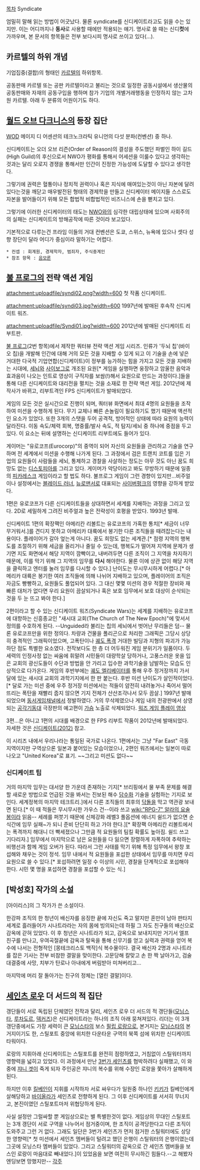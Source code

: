 [[목차]]
Syndicate

엄밀히 말해 읽는 방법이 어긋났다. 물론 syndicate를 신디케이트라고도 읽을 수는 있지만. 이는 어디까지나 '''동사'''로 사용할 때에만 적용되는 얘기. 명사로 쓸 때는 신디'''컷'''에 가까우며, 본 문서의 항목들은 전부 보다시피 명사로 쓰이고 있다(...).

== 카르텔의 하위 개념 ==
기업집중(결합)의 형태인 [[카르텔]]의 하위항목.

공동판매 카르텔 또는 공판 카르텔이라고 불리는 것으로 일정한 공동시설에서 생산물의 공동판매와 자재의 공동구입을 행하며 참가 기업의 개별거래행동을 인정하지 않는 고차원 카르텔.
아래 두 분류의 어원이기도 하다.

== [[월드 오브 다크니스]]의 등장 집단 ==
[[WOD]] 메이지 디 어센션의 테크노크라틱 유니언의 다섯 분파(컨벤션) 중 하나.

신디케이트는 오더 오브 리즌(Order of Reason)의 결성을 주도했던 파벌인 하이 길드(High Guild)의 후신으로서 NWO가 평화를 통해서 어세션을 이룰수 있다고 생각하는것과는 달리 오로지 경쟁을 통해서만 인간이 진정한 가능성에 도달할 수 있다고 생각한다.

그렇기에 권력은 혈통이나 정치적 권력이나 혹은 지식에 매여있는것이 아닌 자본에 달려있다는것을 깨닫고 매우발전된 형태의 경제학을 만들고 신디케이터 메이지들 스스로도 자본을 발어들이기 위해 모든 합법적 비합법적인 비즈니스에 손을 뻗치고 있다.

그렇기에 이러한 신디케이터의 태도는 [[NWO]]와의 심각한 대립상태에 있으며 사회주의의 실패는 신디케이트의 방해공작에 따른 것이라 보고있다.

기본적으로 다루는건 프라임 이들의 거대 컨벤션은 도쿄, 스위스, 뉴욕에 있으나 셋다 성향 장단이 달라 어디가 중심이라 말하기는 어렵다.

 * 컨셉 : 회계원, 경제학자, 범죄자, 주식중계인
 * 참조 항목 : [[음모론]]

== [[불 프로그]]의 전략 액션 게임 ==
attachment:uploadfile/syndi02.png?width=600
첫 작품 신디케이트.

attachment:uploadfile/syndi03.jpg?width=600
1997년에 발매된 후속작 신디케이트 워즈.

attachment:uploadfile/Syndi01.jpg?width=600
2012년에 발매된 신디케이트 리부트판.

[[불 프로그]](2번 항목)에서 제작한 쿼터뷰 전략 액션 게임 시리즈. 인류가 '두뇌 칩'(바이오 칩)을 개발해 인간에 대해 거의 모든 것을 지배할 수 있게 되고 이 기술을 손에 넣은 거대한 다국적 기업연합(신디케이트)이 정부를 능가하는 힘을 가지고 모든 것을 지배하는 시대에, [[세뇌]]와 [[사이보그]]로 개조된 요원[* 게임을 실행하면 웅장하고 암울한 음악과 효과음이 나오는 인트로 영상이 구직자를 보쌈(!)해서 요원으로 만드는 과정이다.]들을 통해 다른 신디케이트와 대리전을 펼치는 것을 소재로 한 전략 액션 게임. 2012년에 제작사가 바뀌고, 리부트격인 FPS 신디케이트가 발매되었다.

게임의 모든 것은 실시간으로 진행이 되며, 쿼터뷰 화면에서 최대 4명의 요원들을 조작하여 미션을 수행하게 된다. 무기 교체나 빠른 손놀림이 필요하기도 했기 때문에 액션적인 요소가 있었다. 또한 3개의 스탯을 두어 공격적, 방어적인 상태에 따라 요원의 능력이 달라진다. 이동 속도/체력 회복, 명중률/발사 속도, 적 탐지/세뇌 중 하나에 중점을 두고 있다. 이 요소는 뒤에 설명하는 신디케이트 리부트에도 들어가 있다.

게이머는 "유로코프(Eurocorp)"의 중역이 되어 자신의 요원들을 관리하고 기술을 연구하며 전 세계에서 미션을 수행해 나가게 된다. 그 과정에서 검은 트랜치 코트를 입은 기업의 요원들이 사람들을 세뇌, 통제하고 경찰을 사살하는 정도는 아무 것도 아닌 꿈도 희망도 없는 [[디스토피아]]를 그리고 있다. 게이머가 악당이라고 봐도 무방하기 때문에 일종의 [[피카레스크]] 게임이라고 할 법도 하다. 불프로그 게임이 그런 경향이 있지만...비주얼이나 설정에서는 [[블레이드 러너]], [[뉴로맨서]]로 대표되는 [[사이버펑크]]의 영향을 강하게 받았다. 

1편은 유로코프가 다른 신디케이트들을 상대하면서 세계를 지배하는 과정을 그리고 있다. 2D로 세밀하게 그려진 비주얼과 높은 전략성이 호평을 받았다. 1993년 발매. 

신디케이트 1편의 확장팩인 아메리칸 리볼트는 유로코프의 가혹한 통치[* 세금이 너무 무거워서.]를 견디지 못하고 아메리카 대륙에서 봉기한 다른 조직들을 때려잡는다는 내용이다. 플레이어가 갈아 엎는게 아니다. 꿈도 희망도 없는 세계관.[* 점령 지역의 행복도를 조절하기 위해 세금을 올리거나 줄일 수 있는데, 행복도가 떨어져 지역에 문제가 생기면 지도 화면에서 해당 지역이 깜빡이고, 내버려두면 다른 조직이 그 지역을 차지하기 때문에, 이를 막기 위해 그 지역의 임무를 '''다시''' 해야한다. 물론 이에 상관 없이 해당 지역을 클릭하고 엔터를 눌러 임무를 다시할 수 있다.] 난이도는 무시무시하게 어렵다.[* 아메리카 대륙은 봉기한 여러 조직들에 의해 나뉘어 지배하고 있으며, 플레이어의 조직은 자금도 빵빵하고, 요원들도 풀업되어 있다. 그 대신 몇몇 미션의 경우 적절한 장비와 재빠른 대처가 없다면 우리 요원이 끔살되거나 혹은 보호 임무에서 보호 대상이 순삭되는 것을 두 눈 뜨고 봐야 한다.]

2편이라고 할 수 있는 신디케이트 워즈(Syndicate Wars)는 세계를 지배하는 유로코프에 대항하는 신흥종교인 "새시대 교회(The Church of The New Epoch)"에 맞서서 정의를 수호하게 된다. --Unguided라 불리는 칩의 세뇌에서 벗어난 무리들은 덤-- 물론 유로코프만을 위한 정의다. 차량과 건물을 폴리곤으로 처리한 그래픽은 그당시 상당히 충격적인 그래픽이었으며, 고폭탄이나 [[궤도 폭격]] 거대한 빌딩과 지형의 파괴가 가능하단 점도 특별한 요소였다. 전작보다도 한 층 더 어두워진 게임 분위기가 일품이다. 두 세력의 인정사정 없는 싸움에 휘말려 시민들이 대량학살 당하거나, 고풍스러운 옷을 입은 교회의 광신도들이 수단과 방법을 안 가리고 입수한 과학기술을 남발하는 모습도 인상적으로 다가온다. 게임의 후반부에는 [[궤도 엘리베이터]]를 통해 우주 정거장까지 가서 달에 있는 새시대 교회의 과학기지에서 한 판 붙는다. 후반 미션 난이도가 살인적이었다.[* 달로 가는 미션 중에 우주 정거장 미션에서는 적들이 얌전히 내려놓거나 죽어서 떨어뜨리는 폭탄을 재빨리 줍지 않으면 기지 전체가 산산조각나서 모두 끔살.] 1997년 발매되었으며 [[동서게임채널]]에서 정발하였다. 거의 무삭제였으나 게임 내의 전광판에서 상영되는 [[공각기동대]] 극장판의 예고편이 [[가슴]] 노출로 삭제되었다. [http://www.youtube.com/watch?feature=player_embedded&v=Vp7gcN5DZOk#!신디케이트 워즈 게임 플레이 영상]

3편…은 아니고 1편의 시대를 배경으로 한 FPS 리부트 작품이 2012년에 발매되었다. 자세한 것은 [[신디케이트(2012)]] 참고. 

이 시리즈 내에서 우리나라는 통일된 국가로 나온다. 1편에서는 그냥 "Far East" 극동 지역이지만 구역상으론 일본과 붙어있는 모습이었으나, 2편인 워즈에서는 일본이 따로 나오고 "United Korea"로 표기. ~~그리고 미션도 없다~~

=== 신디케이트 팁 === 
거의 마지막 임무는 대서양 한 가운데 존재하는 기지[* 브리핑에서 물 부족 문제를 해결할 새로운 방법으로 언급된 것을 봐서는 진보된 해수 [[담수화]] 기술을 실험하는 기지로 보인다. 세계정복의 마지막 테크트리.]에서 다른 조직들의 최후의 [[닥돌]]을 막고 역관광 보내면 된다.[* 이 때 적들은 무시무시한 가우스 건--이라 쓰고 [[wiki:"RPG-7" 알라의 요술봉]]이라 읽음-- 세례를 퍼붓기 때문에 신체강화 레벨3 풀옵션에 에너지 쉴드가 없으면 순식간에 임무 실패~가 되니 준비 단단히 하고 가야 한다.][* 확장팩 아메리칸 리볼트에서는 폭격까지 해대니 더 빡세졌으나 그만큼 적 요원들의 팀킬 확률도 높아짐. 쉴드 쓰고 기다리자.]
임무에서 마지막으로 남은 요원들을 다 잃으면 장렬하게 자폭하여 추락하는 비행선과 함께 게임 오버가 된다. 따라서 그런 사태를 막기 위해 특정 임무에서 왕창 포섭해와 채우는 것이 정석. 임무 내에서 적 요원들을 포섭한 상태에서 임무를 마치면 우리 요원으로 쓸 수 있다.[* 포섭하려면 일정 수 이상의 시민, 경찰을 단계적으로 포섭해야 한다. 시민 몇 명을 포섭하면 경찰을 포섭할 수 있는 식.]

== [박성호] 작가의 소설 ==
[아이리스]의 그 작가가 쓴 소설이다.

한강파 조직의 한 청년이 배신자를 응징한 끝에 자신도 죽고 말지만 혼만이 남아 판타지 세계로 흘러들어가 시나트라라는 자의 몸에 빙의되는데 하필 그 자도 친구들의 배신으로 감옥에 갇혀 있었다. 이 후 청년은 시나트라가 되고, 감옥으로 보내지지만 거기서 엘프 친구를 만나고, 우여곡절끝에 감옥과 탈옥을 통해 신무기를 얻고 실력과 권력을 얻어 복수에 나서는 전형적인 [몽테크리스토 백작]식 복수물이다. 결국 배신자 2명과 시나트라를 잡은 기사는 전부 비참한 결말을 맞이한다. 고문당해 칼맞고 손 한 짝 날아가고, 검술 대결중에 사망, 치부가 탄로나 아내에게 버림받아 미쳐버리고…

마지막에 머리 잘 돌아가는 친구의 정체는 [열린 결말]이다.

== [[세인츠 로우]] 더 서드의 적 집단 ==
갱단들이 서로 독립된 단체였던 전작과 달리, 세인츠 로우 더 서드의 적 갱단들([[모닝스타]], [[루차도르]], [[덱커즈]])은 신디케이트라는 하나의 조직 아래 뭉쳐져있다. 리더는 이 3개 갱단중에서도 가장 세력이 큰 [[모닝스타]]의 보스 [[필립 로랑]]으로, 본거지는 [[모닝스타]]의 본거지이기도 한, 스틸포트 중앙에 위치한 다운타운 구역의 북쪽 섬에 위치한 신디케이트 타워이다.

로랑의 지휘아래 신디케이트는 스틸포트를 완전히 점령하였고, 거침없이 스틸워터까지 영향력을 넓히고 있었다. 이 과정에서 만난 [[3번가 세인츠]]를 협박하려다 실패했고, 이 와중에 [[쟈니 겟]]이 죽게 되자 주인공은 쟈니의 복수를 위해 수장인 로랑을 쫓아가 살해하게 된다.

하지만 이후 [[킬베인]]이 지휘를 시작하자 서로 싸우다가 일원중 하나인 [[키키]]가 킬베인에게 살해당하고 [[바이올라]]가 세인츠로 전향하게 된다. 그 이후 신디케이트를 서서히 무너지고, 본진이였던 스틸포트마저 위협당하게 된다.

사실 설정만 그럴싸할 뿐 게임상으로는 별 특별한것이 없다. 게임상의 무대인 스틸포트는 3개 갱단이 서로 구역을 나누어서 점거중이며, 한 조직이 공격당한다고 다른 조직이 도와주고 그런 거 없다. 그래도 일단은 3번가 세인츠가 먼저 점거한 스틸워터에도 상당한 영향력[* 첫 미션에서 세인츠 멤버들이 털려고 했던 은행이 스틸워터의 은행이였는데 그곳에 모닝스타 멤버들이 있었다. 그리고 스틸워터의 감옥으로 간 세인츠 멤버들을 보스인 로랑이 마음대로 빼내었다.]이 있었음을 보면 여전히 무시하긴 힘들다.--고 해봤자 엔딩보면 망했지만--
[[각주]]
